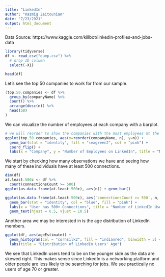 ```yaml
---
title: "LinkedIn"
author: "Razmig Zeitounian"
date: "7/23/2021"
output: html_document
---
```


Data Source: https://www.kaggle.com/killbot/linkedin-profiles-and-jobs-data 

```r
library(tidyverse)
df <- read_csv("dump.csv") %>% 
  # drop ID column
  select(-X1)
```

```r
head(df)
```

Let's see the top 50 companies to work for from our sample. 

```r
(top.50.companies <- df %>% 
  group_by(companyName) %>% 
  count() %>% 
  arrange(desc(n)) %>% 
  head(50)
)
```

We can visualize the number of employees at each company with a barplot.

```r
# we will reorder to show the companies with the most employees at the top of the chart for readability
ggplot(top.50.companies, aes(x=reorder(companyName, n), y=n)) +
  geom_bar(stat = "identity", fill = "seagreen2", col = "pink") +
  coord_flip() +
  labs(x = "Company", y = "Number of Employees on LinkedIn", title = "Number of Employees Per Company on LinkedIn") 
```


We start by checking how many observations we have and seeing how many of these individuals have at least 500 connections.

```r
dim(df)
at.least.500c <- df %>% 
  count(connectionsCount >= 500)
ggplot(as.data.frame(at.least.500c), aes(n)) + geom_bar()

ggplot(as.data.frame(at.least.500c), aes(`connectionsCount >= 500`, n, label = n)) + 
  geom_bar(stat = "identity", col = "blue", fill = "pink") +
  labs(x = "User has 500+ Connections", title = "Number of LinkedIn Users with 500+ Connections") +
  geom_text(hjust = 0.5, vjust = 10.5)
```

Another area we may be interested in is the age distribution of LinkedIn members.

```r
ggplot(df, aes(ageEstimate)) +
  geom_histogram(col = "cornsilk2", fill = "indianred", binwidth = 5) +
  labs(title = "Distribution of LinkedIn Users' Age")
```

We see that LinkedIn users tend to be on the younger side as the data are skewed right. This makes sense since LinkedIn is a networking platform and older people are less likely to be searching for jobs. We see practically no users of age 70 or greater.

```r

```

